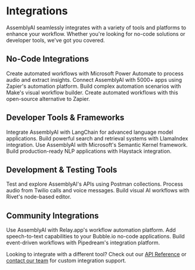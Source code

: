 # Integrations

AssemblyAI seamlessly integrates with a variety of tools and platforms to enhance your workflow. Whether you're looking for no-code solutions or developer tools, we've got you covered.

## No-Code Integrations

<CardGroup>
  <Card
    title="Power Automate"
    icon="bolt"
    href="/docs/build-with-assembly-ai/integrations/power-automate"
  >
    Create automated workflows with Microsoft Power Automate to process audio and extract insights.
  </Card>
  <Card
    title="Zapier"
    icon="bolt-lightning"
    href="/docs/build-with-assembly-ai/integrations/zapier"
  >
    Connect AssemblyAI with 5000+ apps using Zapier's automation platform.
  </Card>
  <Card
    title="Make (Integromat)"
    icon="arrows-repeat"
    href="/docs/build-with-assembly-ai/integrations/make"
  >
    Build complex automation scenarios with Make's visual workflow builder.
  </Card>
  <Card
    title="Activepieces"
    icon="puzzle-piece"
    href="/docs/build-with-assembly-ai/integrations/activepieces"
  >
    Create automated workflows with this open-source alternative to Zapier.
  </Card>
</CardGroup>

## Developer Tools & Frameworks

<CardGroup>
  <Card
    title="LangChain"
    icon="link-simple"
    href="/docs/build-with-assembly-ai/integrations/lang-chain"
  >
    Integrate AssemblyAI with LangChain for advanced language model applications.
  </Card>
  <Card
    title="LlamaIndex"
    icon="database"
    href="/docs/build-with-assembly-ai/integrations/llama-index"
  >
    Build powerful search and retrieval systems with LlamaIndex integration.
  </Card>
  <Card
    title="Semantic Kernel"
    icon="microchip"
    href="/docs/build-with-assembly-ai/integrations/semantic-kernel"
  >
    Use AssemblyAI with Microsoft's Semantic Kernel framework.
  </Card>
  <Card
    title="Haystack"
    icon="magnifying-glass"
    href="/docs/build-with-assembly-ai/integrations/haystack"
  >
    Build production-ready NLP applications with Haystack integration.
  </Card>
</CardGroup>

## Development & Testing Tools

<CardGroup>
  <Card
    title="Postman"
    icon="fa-solid fa-user-astronaut"
    href="/docs/build-with-assembly-ai/integrations/postman"
  >
    Test and explore AssemblyAI's APIs using Postman collections.
  </Card>
  <Card
    title="Twilio"
    icon="phone"
    href="/docs/build-with-assembly-ai/integrations/twilio"
  >
    Process audio from Twilio calls and voice messages.
  </Card>
  <Card
    title="Rivet"
    icon="square-r"
    href="/docs/build-with-assembly-ai/integrations/rivet"
  >
    Build visual AI workflows with Rivet's node-based editor.
  </Card>
</CardGroup>

## Community Integrations

<CardGroup>
  <Card
    title="Relay.app"
    icon="users"
    href="https://www.relay.app/apps/assemblyai/integrations"
  >
    Use AssemblyAI with Relay.app's workflow automation platform.
  </Card>
  <Card
    title="Bubble"
    icon="circle-b"
    href="https://bubble.io/plugin/assemblyai-realtime-transcription-1666200218972x408222199372578800"
  >
    Add speech-to-text capabilities to your Bubble.io no-code applications.
  </Card>
  <Card
    title="Pipedream"
    icon="square-p"
    href="https://pipedream.com/apps/assemblyai"
  >
    Build event-driven workflows with Pipedream's integration platform.
  </Card>
</CardGroup>

Looking to integrate with a different tool? Check out our [API Reference](/api-reference) or [contact our team](https://www.assemblyai.com/contact) for custom integration support.
